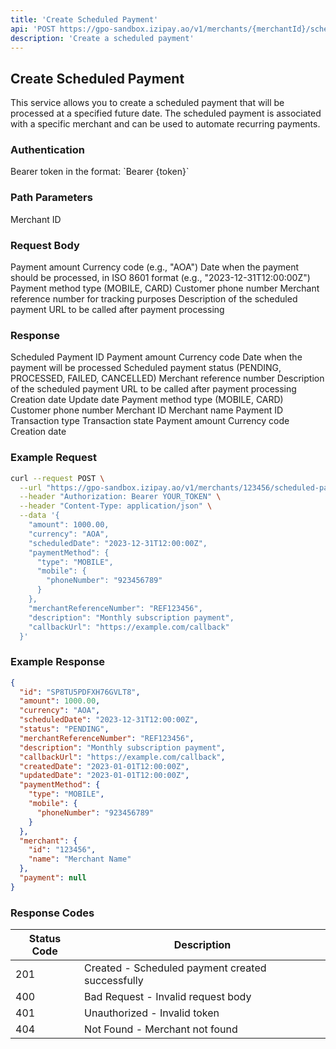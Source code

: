 ```yaml
---
title: 'Create Scheduled Payment'
api: 'POST https://gpo-sandbox.izipay.ao/v1/merchants/{merchantId}/scheduled-payments'
description: 'Create a scheduled payment'
---
```


## Create Scheduled Payment

This service allows you to create a scheduled payment that will be processed at a specified future date. The scheduled payment is associated with a specific merchant and can be used to automate recurring payments.

### Authentication

<ParamField header="Authorization" type="string" required>
  Bearer token in the format: `Bearer {token}`
</ParamField>

### Path Parameters

<ParamField path="merchantId" type="string" required>
  Merchant ID
</ParamField>

### Request Body

<ParamField body="amount" type="number" required>
  Payment amount
</ParamField>

<ParamField body="currency" type="string" required>
  Currency code (e.g., "AOA")
</ParamField>

<ParamField body="scheduledDate" type="string" required>
  Date when the payment should be processed, in ISO 8601 format (e.g., "2023-12-31T12:00:00Z")
</ParamField>

<ParamField body="paymentMethod" type="object" required>
  <Expandable title="Properties">
    <ParamField body="type" type="string" required>
      Payment method type (MOBILE, CARD)
    </ParamField>
    <ParamField body="mobile" type="object">
      <Expandable title="Properties">
        <ParamField body="phoneNumber" type="string" required>
          Customer phone number
        </ParamField>
      </Expandable>
    </ParamField>
  </Expandable>
</ParamField>

<ParamField body="merchantReferenceNumber" type="string">
  Merchant reference number for tracking purposes
</ParamField>

<ParamField body="description" type="string">
  Description of the scheduled payment
</ParamField>

<ParamField body="callbackUrl" type="string">
  URL to be called after payment processing
</ParamField>

### Response

<ResponseField name="id" type="string">
  Scheduled Payment ID
</ResponseField>

<ResponseField name="amount" type="number">
  Payment amount
</ResponseField>

<ResponseField name="currency" type="string">
  Currency code
</ResponseField>

<ResponseField name="scheduledDate" type="string">
  Date when the payment will be processed
</ResponseField>

<ResponseField name="status" type="string">
  Scheduled payment status (PENDING, PROCESSED, FAILED, CANCELLED)
</ResponseField>

<ResponseField name="merchantReferenceNumber" type="string">
  Merchant reference number
</ResponseField>

<ResponseField name="description" type="string">
  Description of the scheduled payment
</ResponseField>

<ResponseField name="callbackUrl" type="string">
  URL to be called after payment processing
</ResponseField>

<ResponseField name="createdDate" type="string">
  Creation date
</ResponseField>

<ResponseField name="updatedDate" type="string">
  Update date
</ResponseField>

<ResponseField name="paymentMethod" type="object">
  <Expandable title="Properties">
    <ResponseField name="type" type="string">
      Payment method type (MOBILE, CARD)
    </ResponseField>
    <ResponseField name="mobile" type="object">
      <Expandable title="Properties">
        <ResponseField name="phoneNumber" type="string">
          Customer phone number
        </ResponseField>
      </Expandable>
    </ResponseField>
  </Expandable>
</ResponseField>

<ResponseField name="merchant" type="object">
  <Expandable title="Properties">
    <ResponseField name="id" type="string">
      Merchant ID
    </ResponseField>
    <ResponseField name="name" type="string">
      Merchant name
    </ResponseField>
  </Expandable>
</ResponseField>

<ResponseField name="payment" type="object">
  <Expandable title="Properties">
    <ResponseField name="id" type="string">
      Payment ID
    </ResponseField>
    <ResponseField name="transactionType" type="string">
      Transaction type
    </ResponseField>
    <ResponseField name="transactionState" type="string">
      Transaction state
    </ResponseField>
    <ResponseField name="amount" type="number">
      Payment amount
    </ResponseField>
    <ResponseField name="currency" type="string">
      Currency code
    </ResponseField>
    <ResponseField name="createdDate" type="string">
      Creation date
    </ResponseField>
  </Expandable>
</ResponseField>

### Example Request

```bash
curl --request POST \
  --url "https://gpo-sandbox.izipay.ao/v1/merchants/123456/scheduled-payments" \
  --header "Authorization: Bearer YOUR_TOKEN" \
  --header "Content-Type: application/json" \
  --data '{
    "amount": 1000.00,
    "currency": "AOA",
    "scheduledDate": "2023-12-31T12:00:00Z",
    "paymentMethod": {
      "type": "MOBILE",
      "mobile": {
        "phoneNumber": "923456789"
      }
    },
    "merchantReferenceNumber": "REF123456",
    "description": "Monthly subscription payment",
    "callbackUrl": "https://example.com/callback"
  }'
```

### Example Response

```json
{
  "id": "SP8TU5PDFXH76GVLT8",
  "amount": 1000.00,
  "currency": "AOA",
  "scheduledDate": "2023-12-31T12:00:00Z",
  "status": "PENDING",
  "merchantReferenceNumber": "REF123456",
  "description": "Monthly subscription payment",
  "callbackUrl": "https://example.com/callback",
  "createdDate": "2023-01-01T12:00:00Z",
  "updatedDate": "2023-01-01T12:00:00Z",
  "paymentMethod": {
    "type": "MOBILE",
    "mobile": {
      "phoneNumber": "923456789"
    }
  },
  "merchant": {
    "id": "123456",
    "name": "Merchant Name"
  },
  "payment": null
}
```

### Response Codes

| Status Code | Description |
|-------------|-------------|
| 201 | Created - Scheduled payment created successfully |
| 400 | Bad Request - Invalid request body |
| 401 | Unauthorized - Invalid token |
| 404 | Not Found - Merchant not found | 